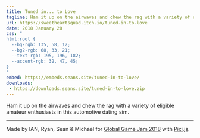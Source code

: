 ```yaml
---
title: Tuned in... to Love
tagline: Ham it up on the airwaves and chew the rag with a variety of eligible amateur enthusiasts in this automotive dating sim.
url: https://sweetheartsquad.itch.io/tuned-in-to-love
date: 2018 January 28
css: "
html:root {
  --bg-rgb: 135, 58, 12;
  --bg2-rgb: 68, 33, 21;
  --text-rgb: 195, 196, 182;
  --accent-rgb: 32, 47, 45;
}
"
embed: https://embeds.seans.site/tuned-in-to-love/
downloads:
 - https://downloads.seans.site/tuned-in-to-love.zip
---
```


Ham it up on the airwaves and chew the rag with a variety of eligible amateur enthusiasts in this automotive dating sim.

---

Made by IAN, Ryan, Sean & Michael for [Global Game Jam 2018](https://globalgamejam.org/) with [Pixi.js](http://www.pixijs.com/).
